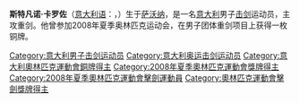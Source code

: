 {{BLPsources}}
{{Expand|time=2015-05-14}}
{{MedalTop}}
{{MedalCountry|{{ITA}}}}
{{MedalSport | 男子[[劍擊|劍擊]]}}
{{MedalCompetition|[[奧林匹克運動會|奧林匹克運動會]]}}
{{MedalBronze| [[2008年夏季奧林匹克運動會|2008年北京]] | [[2008年夏季奧林匹克運動會擊劍比賽|團體佩劍]]}}
{{MedalBottom}}
'''斯特凡诺·卡罗佐'''（[[意大利语|意大利语]]：'''{{lang|it|Stefano Carozzo}}'''，{{bd|1979年|1月17日}}）生于[[萨沃纳|萨沃纳]]，是一名[[意大利|意大利]]男子[[击剑|击剑]]运动员，主攻重剑。他曾参加2008年夏季奥林匹克运动会，在男子团体重剑项目上获得一枚铜牌。

{{Italy-sport-bio-stub}}

{{DEFAULTSORT:Carozzo, Strfano}}

[[Category:意大利男子击剑运动员|Category:意大利男子击剑运动员]]
[[Category:意大利奥运击剑运动员|Category:意大利奥运击剑运动员]]
[[Category:意大利奧林匹克運動會銅牌得主|Category:意大利奧林匹克運動會銅牌得主]]
[[Category:2008年夏季奧林匹克運動會獎牌得主|Category:2008年夏季奧林匹克運動會獎牌得主]]
[[Category:2008年夏季奧林匹克運動會擊劍運動員|Category:2008年夏季奧林匹克運動會擊劍運動員]]
[[Category:奧林匹克運動會擊劍獎牌得主|Category:奧林匹克運動會擊劍獎牌得主]]